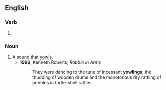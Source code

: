 ==English==

===Verb===
{{head|en|verb form}}

# {{present participle of|en|yowl|nocat=1}}

===Noun===
{{en-noun}}

# A sound that [[yowl]]s.
#* '''1996''', Kenneth Roberts, ''Rabble in Arms''
#*: They were dancing to the tune of incessant '''yowlings''', the thudding of wooden drums and the monotonous dry rattling of pebbles in turtle-shell rattles.